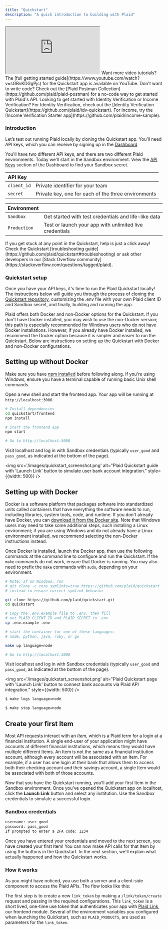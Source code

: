 ```yaml
---
title: "Quickstart"
description: "A quick introduction to building with Plaid"
---
```


<Frame caption="Don't like reading? Watch a video guide!">
<iframe
  className="w-full aspect-video rounded-xl"
  src="https://www.youtube.com/embed/U9xa1gzyPx8"
  title="Plaid in 3 Minutes"
  allow="accelerometer; autoplay; clipboard-write; encrypted-media; gyroscope; picture-in-picture"
  allowFullScreen
></iframe>
</Frame>

<Tip>
Want more video tutorials? The [full getting started guide](https://www.youtube.com/watch?v=sGBvKDGgPjc) for the Quickstart app is available on YouTube.
</Tip>

<Note>
Don't want to write code? Check out the [Plaid Postman Collection](https://github.com/plaid/plaid-postman) for a no-code way to get started with Plaid's API.
</Note>

<Callout icon="id-card-clip" color="#FFC107" iconType="regular">
Looking to get started with Identity Verification or Income Verification? For Identity Verification, check out the [Identity Verification Quickstart](https://github.com/plaid/idv-quickstart). For Income, try the [Income Verification Starter app](https://github.com/plaid/income-sample).
 </Callout>


### Introduction

Let’s test out running Plaid locally by cloning the Quickstart app. You’ll need
API keys, which you can receive by signing up in the [Dashboard](https://dashboard.plaid.com/developers/keys) 

You'll have two different API keys, and there are two different Plaid environments. Today we'll start in the Sandbox environment. View the [API Keys](https://dashboard.plaid.com/developers/keys) section of the Dashboard to find your Sandbox secret.

| API Key |                            |
| :-------- | ------------------------------------- |
| <Icon icon="key" size={16} /> `client_id`     | Private identifier for your team                    |
| <Icon icon="key" size={16} /> `secret`      | Private key, one for each of the three environments  |

| Environment |                            |
| :-------- | ------------------------------------- |
| <Icon icon="flask" size={16} /> `Sandbox`     | Get started with test credentials and life-like data                    |
| <Icon icon="rocket" size={16} /> `Production`      | Test or launch your app with unlimited live credentials  |


<Callout icon="message-question">
If you get stuck at any point in the Quickstart, help is just a click away! Check the Quickstart [troubleshooting guide](https://github.com/plaid/quickstart#troubleshooting) or ask other developers in our [Stack Overflow community](https://stackoverflow.com/questions/tagged/plaid).

</Callout>


### Quickstart setup

Once you have your API keys, it's time to run the Plaid Quickstart locally! The instructions below will guide you through the process of cloning the [Quickstart repository](https://github.com/plaid/quickstart), customizing the .env file with your own Plaid client ID and Sandbox secret, and finally, building and running the app.

Plaid offers both Docker and non-Docker options for the Quickstart. If you don't have Docker installed, you may wish to use the non-Docker version; this path is especially recommended for Windows users who do not have Docker installations. However, if you already have Docker installed, we recommend the Docker option because it is simpler and easier to run the Quickstart. Below are instructions on setting up the Quickstart with Docker and non-Docker configurations.

<Tabs>
  <Tab title="Non-docker">

## Setting up without Docker

<Note>

Make sure you have [npm installed](https://docs.npmjs.com/downloading-and-installing-node-js-and-npm) before following along. If you're using Windows, ensure you have a terminal capable of running basic Unix shell commands.

</Note>


<RunQuickstart product='auth,transactions' />

Open a new shell and start the frontend app. Your app will be running at `http://localhost:3000`.

```bash 2. Run the Quickstart frontend
# Install dependencies
cd quickstart/frontend
npm install

# Start the frontend app
npm start

# Go to http://localhost:3000
```

Visit localhost and log in with Sandbox credentials (typically `user_good` and
`pass_good`, as indicated at the bottom of the page).

<img
  src='/images/quickstart_screenshot.png' 
  alt="Plaid Quickstart guide with 'Launch Link' button to simulate user bank account integration."
  style={{width: 500}}
/>

  </Tab>
  <Tab title="Docker">



## Setting up with Docker

Docker is a software platform that packages software into standardized units called containers that have everything the software needs to run, including libraries, system tools, code, and runtime. If you don't already have Docker, you can [download it from the Docker site](https://docs.docker.com/get-docker/). Note that Windows users may need to take some additional steps, such installing a Linux environment; if you are using Windows and do not already have a Linux environment installed, we recommend selecting the non-Docker instructions instead.

Once Docker is installed, launch the Docker app, then use the following commands at the command line to configure and run the Quickstart. If the `make` commands do not work, ensure that Docker is running. You may also need to prefix the `make` commands with `sudo`, depending on your environment.

```bash 1. Clone and run the Quickstart
# Note: If on Windows, run
# git clone -c core.symlinks=true https://github.com/plaid/quickstart
# instead to ensure correct symlink behavior

git clone https://github.com/plaid/quickstart.git
cd quickstart

# Copy the .env.example file to .env, then fill
# out PLAID_CLIENT_ID and PLAID_SECRET in .env
cp .env.example .env

# start the container for one of these languages:
# node, python, java, ruby, or go

make up language=node

# Go to http://localhost:3000
```

Visit localhost and log in with Sandbox credentials (typically `user_good` and
`pass_good`, as indicated at the bottom of the page).

<img
  src='/images/quickstart_screenshot.png' 
          alt="Plaid Quickstart page with 'Launch Link' button to connect bank accounts via Plaid API integration."
  style={{width: 500}}
/>


```bash View the logs
$ make logs language=node
```

```bash Stop the container
$ make stop language=node
```

  </Tab>
  </Tabs>


## Create your first Item

Most API requests interact with an _Item_, which is a Plaid term for a login at a financial institution. A single end-user of your application might have accounts at different financial institutions, which means they would have multiple different Items. An Item is not the same as a financial institution account, although every account will be associated with an Item. For example, if a user has one login at their bank that allows them to access both their checking account and their savings account, a single Item would be associated with both of those accounts.

Now that you have the Quickstart running, you’ll add your first Item in the Sandbox environment. Once you’ve opened the Quickstart app on localhost, click the **Launch Link** button and select any institution. Use the Sandbox credentials to simulate a successful login.

### Sandbox credentials

```bash 
username: user_good
password: pass_good
If prompted to enter a 2FA code: 1234
```

Once you have entered your credentials and moved to the next screen, you have created your first Item! You can now make API calls for that Item by using the buttons in the Quickstart. In the next section, we'll explain what actually happened and how the Quickstart works.

### How it works

As you might have noticed, you use both a server and a client-side component to
access the Plaid APIs. The flow looks like this:


The first step is to create a new `link_token` by making a `/link/token/create` request and passing in the required configurations. This `link_token` is a short lived, one-time use token that authenticates your app with [Plaid Link](/docs/link), our frontend module. Several of the environment variables you configured when launching the Quickstart, such as `PLAID_PRODUCTS`, are used as parameters for the `link_token`.